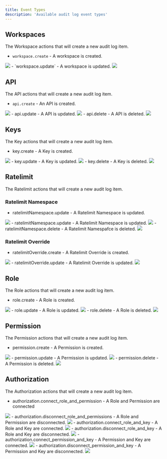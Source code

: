 ```yaml
---
title: Event Types
description: 'Available audit log event types'
---
```




## Workspaces

The Workspace actions that will create a new audit log item.

- `workspace.create` - A workspace is created.
<Frame>
<img src="/audit-log/types/workspace_create.png"/>
</Frame>
- `workspace.update` - A workspace is updated.
<Frame>
<img src="/audit-log/types/workspace_update.png"/>
</Frame>

## API

The API actions that will create a new audit log item.

- `api.create` - An API is created.
<Frame>
<img src="/audit-log/types/api_create.png"/>
</Frame>
- api.update - A API is updated.
<Frame>
<img src="/audit-log/types/api_update.png"/>
</Frame>
- api.delete - A API is deleted.
<Frame>
<img src="/audit-log/types/api_delete.png"/>
</Frame>

## Keys

The Key actions that will create a new audit log item.

- key.create - A Key is created.
<Frame>
<img src="/audit-log/types/key_create.png"/>
</Frame>
- key.update - A Key is updated.
<Frame>
<img src="/audit-log/types/key_update.png"/>
</Frame>
- key.delete - A Key is deleted.
<Frame>
<img src="/audit-log/types/key_delete.png"/>
</Frame>

## Ratelimit

The Ratelimit actions that will create a new audit log item.

### Ratelimit Namespace

- ratelimitNamespace.update - A Ratelimit Namespace is updated.
<Frame>
<img src="/audit-log/types/ratelimitnamespace_create.png"/>
</Frame>
- ratelimitNamespace.update - A Ratelimit Namespace is updated.
<Frame>
<img src="/audit-log/types/ratelimitnamespace_update.png"/>
</Frame>
- ratelimitNamespace.delete - A Ratelimit Namespafce is deleted.
<Frame>
<img src="/audit-log/types/ratelimitnamespace_delete.png"/>
</Frame>

### Ratelimit Override

- ratelimitOverride.create - A Ratelimit Override is created.
<Frame>
<img src="/audit-log/types/ratelimitoverride_create.png"/>
</Frame>
- ratelimitOverride.update - A Ratelimit Override is updated.
<Frame>
<img src="/audit-log/types/ratelimitoverride_update.png"/>
</Frame>

## Role

The Role actions that will create a new audit log item.

- role.create - A Role is created.
<Frame>
<img src="/audit-log/types/role_create.png"/>
</Frame>
- role.update - A Role is updated.
<Frame>
<img src="/audit-log/types/role_update.png"/>
</Frame>
- role.delete - A Role is deleted. 
<Frame>
<img src="/audit-log/types/role_delete.png"/>
</Frame>

## Permission

The Permission actions that will create a new audit log item.

- permission.create - A Permission is created.
<Frame>
<img src="/audit-log/types/permission_create.png"/>
</Frame>
- permission.update - A Permission is updated.
<Frame>
<img src="/audit-log/types/permission_update.png"/>
</Frame>
- permission.delete - A Permission is deleted.
<Frame>
<img src="/audit-log/types/permission_delete.png"/>
</Frame>

## Authorization

The Authorization actions that will create a new audit log item.

- authorization.connect_role_and_permission - A Role and Permission are connected
<Frame>
<img src="/audit-log/types/auth_connect_role_permission.png"/>
</Frame>
- authorization.disconnect_role_and_permissions - A Role and Permission are disconnected.
<Frame>
<img src="/audit-log/types/auth_disconnect_role_permission.png"/>
</Frame>
- authorization.connect_role_and_key - A Role and Key are connected.
<Frame>
<img src="/audit-log/types/auth_connect_role_key.png"/>
</Frame>
- authorization.disconnect_role_and_key - A Role and Key are disconnected.
<Frame>
<img src="/audit-log/types/auth_disconnect_role_key.png"/>
</Frame>
- authorization.connect_permission_and_key - A Permission and Key are connected.
<Frame>
<img src="/audit-log/types/auth_connect_permission_key.png"/>
</Frame>
- authorization.disconnect_permission_and_key - A Permission and Key are disconnected.
<Frame>
<img src="/audit-log/types/auth_disconnect_permission_key.png"/>
</Frame>
